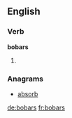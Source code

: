 
==English==

===Verb===
'''bobars'''

# {{third-person singular of|bobar}}

===Anagrams===
* [[absorb#English|absorb]]

[[de:bobars]]
[[fr:bobars]]